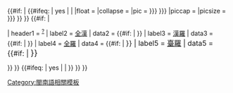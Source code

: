 {{#if: {{{choan-han|}}}{{{han-lo|}}}{{{choan-lo|}}} | {{#ifeq:{{{child|}}} | yes | | {{Template:Infobox Chinese/Header
|title             = {{#if: {{{title<includeonly>|</includeonly>}}} | {{{title}}} }}
|float             = <!-- left|right|none  (Default float position is right) -->
|collapse          = <!-- yes|no   -->
|pic               = {{{img|{{{image|{{{picture<includeonly>|</includeonly>}}} }}} }}}
|piccap            = {{{caption<includeonly>|</includeonly>}}}
|picsize           = {{{image_size|{{{size<includeonly>|</includeonly>}}} }}}
}} }}<!--

-->{{#if: {{{choan-han|}}}{{{han-lo|}}}{{{choan-lo|}}} |{{Infobox
|child = yes

|headerstyle  = background-color: #b0c4de; font-size: small
| labelstyle  = font-weight:normal; white-space: nowrap; font-size: small
| datastyle   = text-align: left; font-size: small; {{#ifeq: {{{hide|}}} | no | |width: 85%;}}

| header1 = {{{Min-nan_header|閩南語名稱}}}<sup>[[Help:閩南語|?]]</sup>
| label2  = [[臺灣閩南語推薦用字|全漢]]
|  data2  = {{#if: {{{choan-han<includeonly>|</includeonly>}}} | <span style="font-size: 135%;">{{lang|nan| {{{choan-han<includeonly>|</includeonly>}}} }}</span> }}
| label3  = [[漢羅台文|漢羅]]
|  data3  = {{#if: {{{han-lo<includeonly>|</includeonly>}}} | <span style="font-size: 115%;">{{lang|nan| {{{han-lo<includeonly>|</includeonly>}}} }}</span> }}
| label4  = [[白話字|全羅]]
|  data4  = {{#if: {{{choan-lo<includeonly>|</includeonly>}}} | <span style="font-size: 115%;">{{lang|nan| {{{choan-lo<includeonly>|</includeonly>}}}</span> }} }}
| label5  = [[臺灣閩南語羅馬字拼音方案|臺羅]]
|  data5  = {{#if: {{{tai-lo<includeonly>|</includeonly>}}} | <span style="font-size: 115%;">{{lang|nan| {{{tai-lo<includeonly>|</includeonly>}}}</span> }} }}

}} }}<!--

-->{{#ifeq:{{{child|}}} | yes | | {{Infobox Chinese/Footer|footnote = {{#if:{{{text|}}}|[[現代漢語]]翻譯：{{{text|}}}}} }} }} }}<noinclude>
{{Documentation}}
[[Category:閩南語相關模板]]
</noinclude>